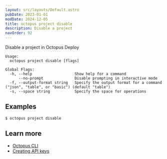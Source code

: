```yaml
---
layout: src/layouts/Default.astro
pubDate: 2023-01-01
modDate: 2024-12-05
title: octopus project disable
description: Disable a project
navOrder: 92
---
```


Disable a project in Octopus Deploy

```
Usage:
  octopus project disable [flags]

Global Flags:
  -h, --help                   Show help for a command
      --no-prompt              Disable prompting in interactive mode
  -f, --output-format string   Specify the output format for a command ("json", "table", or "basic") (default "table")
  -s, --space string           Specify the space for operations

```

## Examples

<SamplesInstance />

```
$ octopus project disable

```

## Learn more

- [Octopus CLI](/docs/octopus-rest-api/cli)
- [Creating API keys](/docs/octopus-rest-api/how-to-create-an-api-key)